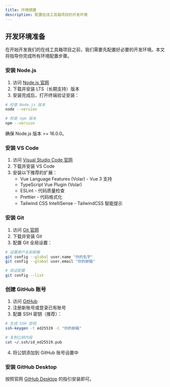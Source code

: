 ```yaml
---
title: 环境搭建
description: 配置在线工具箱项目的开发环境
---
```


## 开发环境准备

在开始开发我们的在线工具箱项目之前，我们需要先配置好必要的开发环境。本文将指导你完成所有环境配置步骤。

### 安装 Node.js

1. 访问 [Node.js 官网](https://nodejs.org/)
2. 下载并安装 LTS（长期支持）版本
3. 安装完成后，打开终端验证安装：

```bash
# 检查 Node.js 版本
node --version

# 检查 npm 版本
npm --version
```

确保 Node.js 版本 >= 16.0.0。

### 安装 VS Code

1. 访问 [Visual Studio Code 官网](https://code.visualstudio.com/)
2. 下载并安装 VS Code
3. 安装以下推荐的扩展：
   - Vue Language Features (Volar) - Vue 3 支持
   - TypeScript Vue Plugin (Volar)
   - ESLint - 代码质量检查
   - Prettier - 代码格式化
   - Tailwind CSS IntelliSense - TailwindCSS 智能提示

### 安装 Git

1. 访问 [Git 官网](https://git-scm.com/)
2. 下载并安装 Git
3. 配置 Git 全局设置：

```bash
# 设置用户名和邮箱
git config --global user.name "你的名字"
git config --global user.email "你的邮箱"

# 验证配置
git config --list
```

### 创建 GitHub 账号

1. 访问 [GitHub](https://github.com/)
2. 注册新账号或登录已有账号
3. 配置 SSH 密钥（推荐）：

```bash
# 生成 SSH 密钥
ssh-keygen -t ed25519 -C "你的邮箱"

# 复制公钥内容
cat ~/.ssh/id_ed25519.pub
```

4. 将公钥添加到 GitHub 账号设置中

### 安装 GitHub Desktop

按照官网 [GitHub Desktop](https://desktop.github.com/) 的指引安装即可。